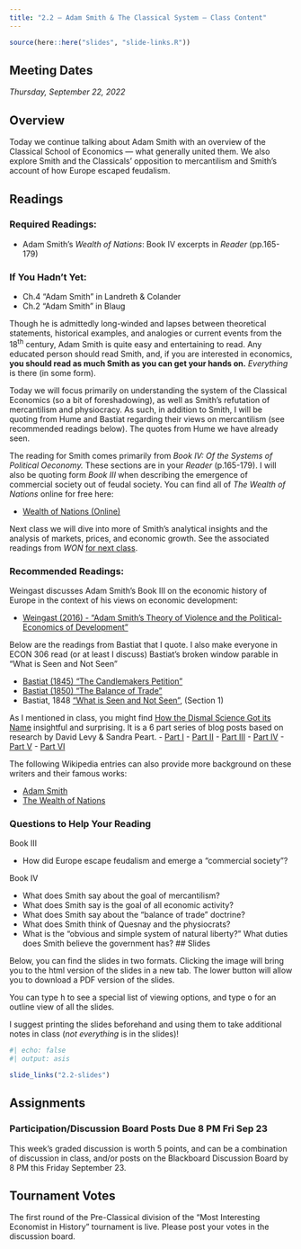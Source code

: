 ```yaml
---
title: "2.2 — Adam Smith & The Classical System — Class Content"
---
```


```r
source(here::here("slides", "slide-links.R"))
```

::: {.callout-note appearance="minimal"}
# Meeting Dates

*Thursday, September 22, 2022*
:::

## <i class="fas fa-info-circle fa-lg"></i> Overview

Today we continue talking about Adam Smith with an overview of the Classical School of Economics — what generally united them. We also explore Smith and the Classicals' opposition to mercantilism and Smith's account of how Europe escaped feudalism.

## <i class="fas fa-book-reader fa-lg"></i> Readings

### Required Readings:

- <i class="fas fas fa-book"></i> Adam Smith's *Wealth of Nations*: Book IV excerpts in *Reader* (pp.165-179)

### If You Hadn't Yet:
- <i class="fas fas fa-book"></i> Ch.4 "Adam Smith" in Landreth & Colander
- <i class="fas fas fa-book"></i> Ch.2 "Adam Smith" in Blaug

Though he is admittedly long-winded and lapses between theoretical statements, historical examples, and analogies or current events from the 18^th^ century, Adam Smith is quite easy and entertaining to read. Any educated person should read Smith, and, if you are interested in economics, **you should read as much Smith as you can get your hands on.** *Everything* is there (in some form).

Today we will focus primarily on understanding the system of the Classical Economics (so a bit of foreshadowing), as well as Smith's refutation of mercantilism and physiocracy. As such, in addition to Smith, I will be quoting from Hume and Bastiat regarding their views on mercantilism (see recommended readings below). The quotes from Hume we have already seen. 

The reading for Smith comes primarily from *Book IV: Of the Systems of Political Oeconomy.* These sections are in your *Reader* (p.165-179). I will also be quoting form *Book III* when describing the emergence of commercial society out of feudal society. You can find all of *The Wealth of Nations* online for free here: 

- [<i class="fas fas fa-book"></i> Wealth of Nations (Online)](https://www.econlib.org/library/Smith/smWN.html)

Next class we will dive into more of Smith's analytical insights and the analysis of markets, prices, and economic growth. See the associated readings from *WON* [for next class](/reading/2.3-reading).

### Recommended Readings:

Weingast discusses Adam Smith's Book III on the economic history of Europe in the context of his views on economic development:

- [<i class="fas fas file-pdf"></i> Weingast (2016) - “Adam Smith's Theory of Violence and the Political-Economics of Development”](https://papers.ssrn.com/sol3/papers.cfm?abstract_id=2881042)

Below are the readings from Bastiat that I quote. I also make everyone in ECON 306 read (or at least I discuss) Bastiat's broken window parable in “What is Seen and Not Seen”

- [<i class="fa-external-link-square-alt"></i> Bastiat (1845) “The Candlemakers Petition”](http://bastiat.org/en/petition.html)
- [<i class="fa-external-link-square-alt"></i> Bastiat (1850) “The Balance of Trade”](https://www.econlib.org/library/Bastiat/basEss.html?chapter_num=16#book-reader)
- <i class="fas fa-external-link-square-alt"></i> Bastiat, 1848 [“What is Seen and Not Seen”](https://www.econlib.org/library/Bastiat/basEss.html?chapter_num=4#book-reader), (Section 1)

As I mentioned in class, you might find [How the Dismal Science Got its Name](https://www.econlib.org/library/Columns/LevyPeartdismal.html) insightful and surprising. It is a 6 part series of blog posts based on research by David Levy & Sandra Peart.
- [Part I](https://www.econlib.org/library/Columns/LevyPeartdismal.html)
- [Part II](https://www.econlib.org/library/Columns/LevyPeartdismal2.html)
- [Part III](https://www.econlib.org/library/Columns/LevyPeartdismal3.html)
- [Part IV](https://www.econlib.org/library/Columns/LevyPeartdismal4.html)
- [Part V](https://www.econlib.org/library/Columns/LevyPeartdismal5.html)
- [Part VI](https://www.econlib.org/library/Columns/LevyPeartdismal6.html)

The following Wikipedia entries can also provide more background on these writers and their famous works:

- [<i class="fab fa-wikipedia-w"></i> Adam Smith](https://en.wikipedia.org/wiki/Adam_Smith)
- [<i class="fab fa-wikipedia-w"></i> The Wealth of Nations](https://en.wikipedia.org/wiki/The_Wealth_of_Nations)


### Questions to Help Your Reading

Book III

- How did Europe escape feudalism and emerge a “commercial society”?

Book IV

- What does Smith say about the goal of mercantilism?
- What does Smith say is the goal of all economic activity?
- What does Smith say about the “balance of trade” doctrine?
- What does Smith think of Quesnay and the physiocrats?
- What is the “obvious and simple system of natural liberty?” What duties does Smith believe the government has?
## <i class="fas fa-chalkboard-teacher"></i> Slides

Below, you can find the slides in two formats. Clicking the image will bring you to the html version of the slides in a new tab. The lower button will allow you to download a PDF version of the slides.

::: callout-tip
You can type <kbd>h</kbd> to see a special list of viewing options, and type <kbd>o</kbd> for an outline view of all the slides.
:::

I suggest printing the slides beforehand and using them to take additional notes in class (*not everything* is in the slides)!

```r
#| echo: false
#| output: asis

slide_links("2.2-slides")
```

## <i class="fas fa-laptop-code"></i> Assignments

### Participation/Discussion Board Posts Due 8 PM Fri Sep 23

This week's graded discussion is worth 5 points, and can be a combination of discussion in class, and/or posts on the Blackboard Discussion Board by 8 PM this Friday September 23.

## Tournament Votes

The first round of the Pre-Classical division of the "Most Interesting Economist in History" tournament is live. Please post your votes in the discussion board.
